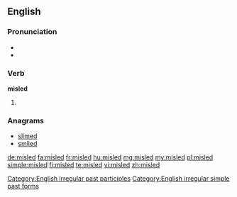 ==English==

===Pronunciation===
* {{X-SAMPA|/%mIs"lEd/}}
* {{IPA|/ˌmɪsˈlɛd/}}

===Verb===
'''misled'''

# {{en-past of|mislead}}

===Anagrams===
* [[slimed#English|slimed]]
* [[smiled#English|smiled]]

[[Category:English irregular past participles]]
[[Category:English irregular simple past forms]]

[[de:misled]]
[[fa:misled]]
[[fr:misled]]
[[hu:misled]]
[[mg:misled]]
[[my:misled]]
[[pl:misled]]
[[simple:misled]]
[[fi:misled]]
[[te:misled]]
[[vi:misled]]
[[zh:misled]]